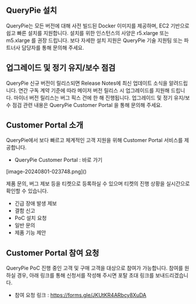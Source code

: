 ## QueryPie 설치
QueryPie는 모든 버전에 대해 사전 빌드된 Docker 이미지를 제공하며, EC2 기반으로 쉽고 빠른 설치를 지원합니다. 설치를 위한 인스턴스의 사양은 r5.xlarge 또는 m5.xlarge 를 권장 드립니다. 보다 자세한 설치 지원은 QueryPie 기술 지원팀 또는 파트너사 담당자를 통해 문의해 주세요.

## 업그레이드 및 정기 유지/보수 점검
QueryPie 신규 버전이 릴리스되면 Release Notes에 최신 업데이트 소식을 알려드립니다. 연간 구독 계약 기준에 따라 메이저 버전 릴리스 시 업그레이드를 지원해 드립니다. 마이너 버전 릴리스는 버그 픽스 건에 한 해 진행됩니다. 업그레이드 및 정기 유지/보수 점검 관련 내용은 QueryPie Customer Portal 을 통해 문의해 주세요.

## Customer Portal 소개
QueryPie에서 보다 빠르고 체계적인 고객 지원을 위해 Customer Portal 서비스를 제공합니다.

* QueryPie Customer Portal : 바로 가기

<p align="center">
<div>[image-20240801-023748.png]()</div>
</p>

제품 문의, 버그 제보 등을 티켓으로 등록하실 수 있으며 티켓의 진행 상황을 실시간으로 확인할 수 있습니다.

* 긴급 장애 발생 제보
* 결함 신고
* PoC 설치 요청
* 일반 문의
* 제품 기능 제안

## Customer Portal 참여 요청
QueryPie PoC 진행 중인 고객 및 구매 고객을 대상으로 참여가 가능합니다. 참여를 원하실 경우, 아래 링크를 통해 신청서를 작성해 주시면 포탈 초대 링크를 보내드리겠습니다.

* 참여 요청 링크 : https://forms.gle/JKUtKR4ARbcy8XuDA
